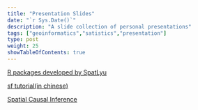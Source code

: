 ```yaml
---
title: "Presentation Slides"
date: "`r Sys.Date()`"
description: "A slide collection of personal presentations"
tags: ["geoinformatics","satistics","presentation"]
type: post
weight: 25
showTableOfContents: true
---
```


[R packages developed by SpatLyu](https://spatlyu.github.io/slides/intro_rpkg_lyu.html)

[sf tutorial(in chinese)](https://spatlyu.github.io/slides/sf_tutorial.html)

[Spatial Causal Inference](https://spatlyu.github.io/slides/geospatial_causal_inference.html)